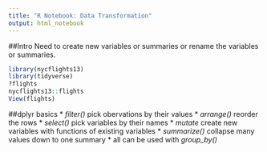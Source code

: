 ```yaml
---
title: "R Notebook: Data Transformation"
output: html_notebook
---
```

##Intro
Need to create new variables or summaries or rename the variables or summaries. 
```r
library(nycflights13)
library(tidyverse)
?flights
nycflights13::flights
View(flights)
```

##dplyr basics 
* _filter()_ pick obervations by their values 
* _arrange()_ reorder the rows 
* _select()_ pick variables by their names 
* _mutate_ create new variables with functions of existing variables 
* _summarize()_ collapse many values down to one summary 
* all can be used with _group_by()_ 